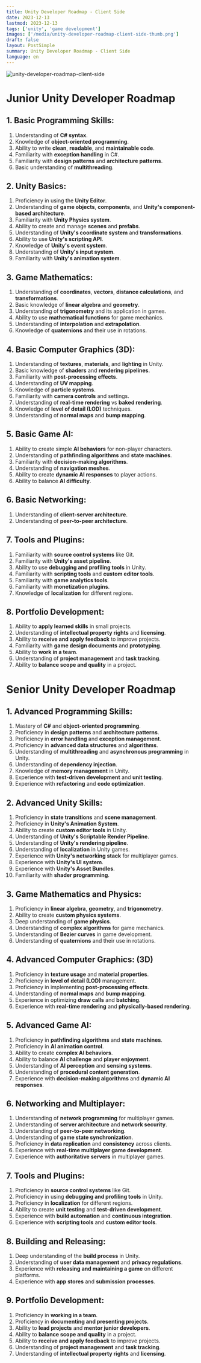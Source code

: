 ```yaml
---
title: Unity Developer Roadmap - Client Side
date: 2023-12-13
lastmod: 2023-12-13
tags: ['unity', 'game development']
images: ['/media/unity-developer-roadmap-client-side-thumb.png']
draft: false
layout: PostSimple
summary: Unity Developer Roadmap - Client Side
language: en
---
```


![unity-developer-roadmap-client-side](/media/unity-developer-roadmap-client-side.png)

# Junior Unity Developer Roadmap

## 1. Basic Programming Skills:
   1. Understanding of **C# syntax**.
   2. Knowledge of **object-oriented programming**.
   3. Ability to write **clean**, **readable**, and **maintainable code**.
   4. Familiarity with **exception handling** in C#.
   5. Familiarity with **design patterns** and **architecture patterns**.
   6. Basic understanding of **multithreading**.

## 2. Unity Basics:
   1. Proficiency in using the **Unity Editor**.
   2. Understanding of **game objects**, **components**, and **Unity's component-based architecture**.
   3. Familiarity with **Unity Physics system**.
   4. Ability to create and manage **scenes** and **prefabs**.
   5. Understanding of **Unity's coordinate system** and **transformations**.
   6. Ability to use **Unity's scripting API**.
   7. Knowledge of **Unity's event system**.
   8. Understanding of **Unity's input system**.
   9. Familiarity with **Unity's animation system**.

## 3. Game Mathematics:
   1. Understanding of **coordinates**, **vectors**, **distance calculations**, and **transformations**.
   2. Basic knowledge of **linear algebra** and **geometry**.
   3. Understanding of **trigonometry** and its application in games.
   4. Ability to use **mathematical functions** for game mechanics.
   5. Understanding of **interpolation** and **extrapolation**.
   7. Knowledge of **quaternions** and their use in rotations.

## 4. Basic Computer Graphics (3D):
   1. Understanding of **textures**, **materials**, and **lighting** in Unity.
   2. Basic knowledge of **shaders** and **rendering pipelines**.
   3. Familiarity with **post-processing effects**.
   4. Understanding of **UV mapping**.
   5. Knowledge of **particle systems**.
   6. Familiarity with **camera controls** and settings.
   7. Understanding of **real-time rendering** vs **baked rendering**.
   8. Knowledge of **level of detail (LOD)** techniques.
   9. Understanding of **normal maps** and **bump mapping**.

## 5. Basic Game AI:
   1. Ability to create simple **AI behaviors** for non-player characters.
   2. Understanding of **pathfinding algorithms** and **state machines**.
   3. Familiarity with **decision-making algorithms**.
   4. Understanding of **navigation meshes**.
   5. Ability to create **dynamic AI responses** to player actions.
   6. Ability to balance **AI difficulty**.

## 6. Basic Networking:
   1. Understanding of **client-server architecture**.
   2. Understanding of **peer-to-peer architecture**.

## 7. Tools and Plugins:
   1. Familiarity with **source control systems** like Git.
   2. Familiarity with **Unity's asset pipeline**.
   3. Ability to use **debugging and profiling tools** in Unity.
   4. Familiarity with **scripting tools** and **custom editor tools**.
   5. Familiarity with **game analytics tools**.
   6. Familiarity with **monetization plugins**.
   7. Knowledge of **localization** for different regions.

## 8. Portfolio Development:
   1. Ability to **apply learned skills** in small projects.
   2. Understanding of **intellectual property rights** and **licensing**.
   3. Ability to **receive and apply feedback** to improve projects.
   4. Familiarity with **game design documents** and **prototyping**.
   5. Ability to **work in a team**.
   6. Understanding of **project management** and **task tracking**.
   7. Ability to **balance scope and quality** in a project.

# Senior Unity Developer Roadmap

## 1. Advanced Programming Skills:
   1. Mastery of **C#** and **object-oriented programming**.
   2. Proficiency in **design patterns** and **architecture patterns**.
   6. Proficiency in **error handling** and **exception management**.
   9. Proficiency in **advanced data structures** and **algorithms**.
   3. Understanding of **multithreading** and **asynchronous programming** in Unity.
   8. Understanding of **dependency injection**.
   5. Knowledge of **memory management** in Unity.
   4. Experience with **test-driven development** and **unit testing**.
   7. Experience with **refactoring** and **code optimization**.

## 2. Advanced Unity Skills:
   1. Proficiency in **state transitions** and **scene management**.
   2. Proficiency in **Unity's Animation System**.
   3. Ability to create **custom editor tools** in Unity.
   4. Understanding of **Unity's Scriptable Render Pipeline**.
   5. Understanding of **Unity's rendering pipeline**.
   6. Understanding of **localization** in Unity games.
   7. Experience with **Unity's networking stack** for multiplayer games.
   8. Experience with **Unity's UI system**.
   9. Experience with **Unity's Asset Bundles**.
   10. Familiarity with **shader programming**.

## 3. Game Mathematics and Physics:
   1. Proficiency in **linear algebra**, **geometry**, and **trigonometry**.
   2. Ability to create **custom physics systems**.
   3. Deep understanding of **game physics**.
   4. Understanding of **complex algorithms** for game mechanics.
   5. Understanding of **Bezier curves** in game development.
   6. Understanding of **quaternions** and their use in rotations.

## 4. Advanced Computer Graphics: (3D)
   1. Proficiency in **texture usage** and **material properties**.
   2. Proficiency in **level of detail (LOD)** management.
   3. Proficiency in implementing **post-processing effects**.
   4. Understanding of **normal maps** and **bump mapping**.
   5. Experience in optimizing **draw calls** and **batching**.
   6. Experience with **real-time rendering** and **physically-based rendering**.

## 5. Advanced Game AI:
   1. Proficiency in **pathfinding algorithms** and **state machines**.
   2. Proficiency in **AI animation control**.
   3. Ability to create **complex AI behaviors**.
   4. Ability to balance **AI challenge** and **player enjoyment**.
   5. Understanding of **AI perception** and **sensing systems**.
   6. Understanding of **procedural content generation**.
   7. Experience with **decision-making algorithms** and **dynamic AI responses**.

## 6. Networking and Multiplayer:
   1. Understanding of **network programming** for multiplayer games.
   2. Understanding of **server architecture** and **network security**.
   3. Understanding of **peer-to-peer networking**.
   4. Understanding of **game state synchronization**.
   5. Proficiency in **data replication** and **consistency** across clients.
   6. Experience with **real-time multiplayer game development**.
   7. Experience with **authoritative servers** in multiplayer games.

## 7. Tools and Plugins:
   1. Proficiency in **source control systems** like Git.
   2. Proficiency in using **debugging and profiling tools** in Unity.
   3. Proficiency in **localization** for different regions.
   4. Ability to create **unit testing** and **test-driven development**.
   5. Experience with **build automation** and **continuous integration**.
   6. Experience with **scripting tools** and **custom editor tools**.

## 8. Building and Releasing:
   1. Deep understanding of the **build process** in Unity.
   2. Understanding of **user data management** and **privacy regulations**.
   3. Experience with **releasing and maintaining a game** on different platforms.
   4. Experience with **app stores** and **submission processes**.

## 9. Portfolio Development:
   1. Proficiency in **working in a team**.
   2. Proficiency in **documenting and presenting projects**.
   3. Ability to **lead projects** and **mentor junior developers**.
   4. Ability to **balance scope and quality** in a project.
   5. Ability to **receive and apply feedback** to improve projects.
   6. Understanding of **project management** and **task tracking**.
   7. Understanding of **intellectual property rights** and **licensing**.